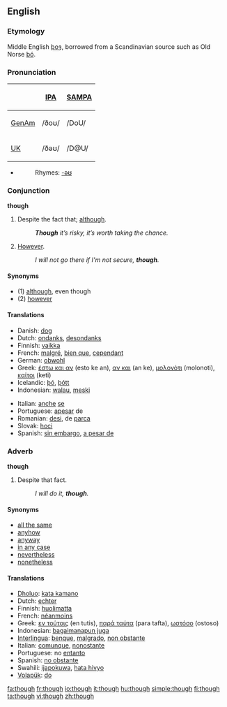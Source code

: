 ==English==

{{rank|also|away|against|148|though|get|eyes|hand}}

===Etymology===
Middle English [[þoȝ]], borrowed from a Scandinavian source such as Old Norse [[þó]].

===Pronunciation===
{| border=1 cellpadding=5
! !! [[w:IPA|IPA]] !! [[w:SAMPA|SAMPA]]
|-
! [[GenAm]]
| /ðoʊ/ || /DoU/
|-
! [[UK]]
| /ðəʊ/ || /D@U/
|}
*{{audio|en-us-though.ogg|Audio (US)}}
*:Rhymes: [[Rhymes:English:-əʊ|-əʊ]]

===Conjunction===
'''though'''

# Despite the fact that; [[although]].
#:'''''Though''' it’s risky, it’s worth taking the chance.''
# [[however|However]].
#:''I will not go there if I'm not secure, '''though'''.''

====Synonyms====
*(1) [[although]], even though
*(2) [[however]]

==== Translations ====
{{top}}
*Danish: [[dog]]
*Dutch: [[ondanks]], [[desondanks]]
*Finnish: [[vaikka]]
*French: [[malgré]], [[bien que]], [[cependant]]
*German: [[obwohl]]
*Greek: [[έστω και αν]] (esto ke an), [[αν και]] (an ke), [[μολονότι]] (molonoti), [[καίτοι]] (keti)
*Icelandic: [[þó]], [[þótt]]
*Indonesian: [[walau]], [[meski]]
{{mid}}
*Italian: [[anche]] [[se]]
*Portuguese: [[apesar]] de
*Romanian: [[desi]], de [[parca]]
*Slovak: [[hoci]] 
*Spanish: [[sin embargo]], [[a pesar de]]
{{bottom}}

===Adverb===
'''though'''

# Despite that fact.
#:''I will do it, '''though'''.''

====Synonyms====
*[[all the same]]
*[[anyhow]]
*[[anyway]]
*[[in any case]]
*[[nevertheless]]
*[[nonetheless]]

====Translations====
*[[Dholuo]]: [[kata kamano]]
*Dutch: [[echter]]
*Finnish: [[huolimatta]]
*French: [[néanmoins]]
*Greek: [[εν τούτοις]] (en tutis), [[παρά ταύτα]] (para tafta), [[ωστόσο]] (ostoso)
*Indonesian: [[bagaimanapun juga]]
*[[Interlingua]]: [[benque]], [[malgrado]], [[non obstante]]
*Italian: [[comunque]], [[nonostante]]
*Portuguese: no [[entanto]]
*Spanish: [[no obstante]]
*Swahili: [[ijapokuwa]], [[hata hivyo]]
*[[Volapük]]: [[do#Volapük|do]]

[[fa:though]]
[[fr:though]]
[[io:though]]
[[it:though]]
[[hu:though]]
[[simple:though]]
[[fi:though]]
[[ta:though]]
[[vi:though]]
[[zh:though]]